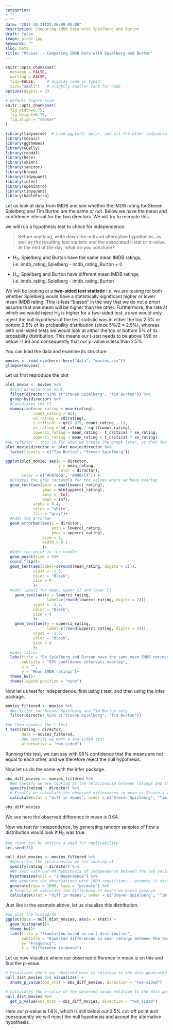 ```yaml
---
categories:
- ""
- ""
date: "2017-10-31T22:26:09-05:00"
description: Comparing IMDB Data with Spielberg and Burton
draft: false
image: pic02.jpg
keywords: ""
slug: beta
title: "Movies! - Comparing IMDB Data with Spielberg and Burton"
---
```


```r
knitr::opts_chunk$set(
  message = FALSE, 
  warning = FALSE, 
  tidy=FALSE,     # display code as typed
  size="small")   # slightly smaller font for code
options(digits = 3)

# default figure size
knitr::opts_chunk$set(
  fig.width=6.75, 
  fig.height=6.75,
  fig.align = "center"
)
```


```r
library(tidyverse)  # Load ggplot2, dplyr, and all the other tidyverse packages
library(mosaic)
library(ggthemes)
library(GGally)
library(readxl)
library(here)
library(skimr)
library(janitor)
library(broom)
library(tidyquant)
library(infer)
library(openintro)
library(tidyquant)
library(kableExtra)
```

Let us look at data from IMDB and see whether the IMDB rating for Steven Spielberg and Tim Burton are the same or not. Below we have the mean and confidence interval for the two directors. We will try to recreate this.



we will run a hypothesis test to check for independence.

> Before anything, write down the null and alternative hypotheses, as well as the resulting test statistic and the associated t-stat or p-value. At the end of the day, what do you conclude?

* H~0~: Spielberg and Burton have the same mean IMDB ratings, i.e. imdb_rating_Spielberg - imdb_rating_Burton = 0

* H~a~: Spielberg and Burton have different mean IMDB ratings, i.e. imdb_rating_Spielberg - imdb_rating_Burton \neq 0

We will be looking at a **two-sided test statistic** i.e. we are testing for both whether Spielberg would have a statistically significant higher or lower mean IMDB rating. This is less "biased" in the way that we do not a priori assume that one mean will be higher than the other. Furthermore, the rate at which we would reject H~0~ is higher for a two-sided test, as we would only reject the null hypothesis if the test statistic was in either the top 2.5% or bottom 2.5% of its probability distribution (since 5%/2 = 2.5%), whereas with one-sided tests we would look at *either* the top or bottom 5% of its probability distribution. This means our t-stat needs to be above 1.96 or below -1.96 and consequently that our p-value is less than 2.5%. 

You can load the data and examine its structure

```r
movies <- read_csv(here::here("data", "movies.csv"))
glimpse(movies)
```

Let us first reproduce the plot

```r
plot_movie <- movies %>% 
  #Find directors we want
  filter(director %in% c("Steven Spielberg", "Tim Burton")) %>% 
  group_by(director) %>% 
  #Calculates the CI
  summarize(mean_rating = mean(rating),
            count_rating = n(),
            sd_rating = sd(rating),
            t_critical = qt(0.975, count_rating - 1),
            se_rating = sd_rating / sqrt(count_rating),
            lowerci_rating = mean_rating - t_critical * se_rating,
            upperci_rating = mean_rating + t_critical * se_rating)
#We refactor - this is for when we create the graph later, so that the two directors come in the right order
plot_movie$director <- plot_movie$director %>% 
  factor(levels = c("Tim Burton", "Steven Spielberg"))

ggplot(plot_movie, aes(x = director,
                       y = mean_rating,
                       color = director),
       color = c("#F8766D", "#00BFC4")) +
  #Creates the gray rectangle for the values where we have overlap
  geom_rect(aes(ymin = max(lowerci_rating),
                ymax = min(upperci_rating),
                xmin = -Inf,
                xmax = Inf),
            alpha = 0.4,
            color = "white",
            fill = "gray")+
  #Adds the errorbar
  geom_errorbar(aes(x = director,
                    ymin = lowerci_rating,
                    ymax = upperci_rating),
                size = 2,
                width = 0.1
                )+
  #Adds the point in the middle
  geom_point(size = 5)+
  coord_flip()+
  geom_text(aes(label=c(round(mean_rating, digits = 2))),
            vjust = -1.5,
            color = "Black",
            size = 6
            )+
  #adds labels for mean, upper CI and lower CI
    geom_text(aes(y = lowerci_rating,
                  label=c(round(lowerci_rating, digits = 2))),
            vjust = -1.5,
            color = "Black",
            size = 4
            )+
    geom_text(aes(y = upperci_rating, 
                  label=c(round(upperci_rating, digits = 2))),
            vjust = -1.5,
            color = "Black",
            size = 4
            )+
  #adds titles
  labs(title = "Do Spielberg and Burton have the same mean IMDB ratings?",
       subtitle = "95% confidence intervals overlap",
       x = "",
       y = "Mean IMDB ratings")+
  theme_bw()+
  theme(legend.position = "none")

```

Now let us test for independence, first using t.test, and then using the infer package.

```r
movies_filtered <- movies %>% 
  #We filter for Steven Spielberg and Tim Burton only
  filter(director %in% c("Steven Spielberg", "Tim Burton"))

#We then conduct the t-test
t.test(rating ~ director, 
       data = movies_filtered,
       #We specify we want a two-sided test
       alternative = "two.sided")
```

Running this test, we can say with 95% confidence that the means are not equal to each other, and we therefore reject the null hypothesis.

Now let us do the same with the infer package.

```r
obs_diff_movies <- movies_filtered %>% 
  #We specify we are looking at the relationship between ratings and the director
  specify(rating ~ director) %>%
  # Finally we calculate the observed differences in mean as Steven's rating - Tim's rating
  calculate(stat = "diff in means", order = c("Steven Spielberg", "Tim Burton"))

obs_diff_movies

```

We see here the observed difference in mean is 0.64.

Now we test for independence, by generating random samples of how a distribution would look if H~0~ was true.


```r
#We start out by setting a seed for replicability
set.seed(31)

null_dist_movies <- movies_filtered %>%
  #Specifies the relationship we are looking at
  specify(rating ~ director) %>%
  #We test with our H0 hypothesis of independence between the two variables
  hypothesize(null = "independence") %>%
  #We generate the observations with 1000 repetitions - permute is used for hypothesis testing
  generate(reps = 1000, type = "permute") %>%
  # Finally we calculate the difference in means we would observe
  calculate(stat = "diff in means", order = c("Steven Spielberg", "Tim Burton"))

```


Just like in the example above, let us visualize this distribution.

```r
#we plot the histogram
ggplot(data = null_dist_movies, aes(x = stat)) +
  geom_histogram()+
  theme_bw()+
  labs(title = "Simulation based on null distribution",
       subtitle = "Expected differences in mean ratings between the two directors \nin 1000 random samples",
       y= "Frequency",
       x = "Difference in means")

```


Let us now visualize where our observed difference in mean is on this and find the p-value.

```r
# Visualizes where our observed mean is relative to the data generated above
null_dist_movies %>% visualize() +
  shade_p_value(obs_stat = obs_diff_movies, direction = "two-sided")

# Calculates the p-value of the observed value relative to the data generated above
null_dist_movies %>%
  get_p_value(obs_stat = obs_diff_movies, direction = "two_sided")

```

Here our p-value is 1.6%, which is still below our 2.5% cut-off point and consequently we will reject the null hypothesis and accept the alternative hypothesis.